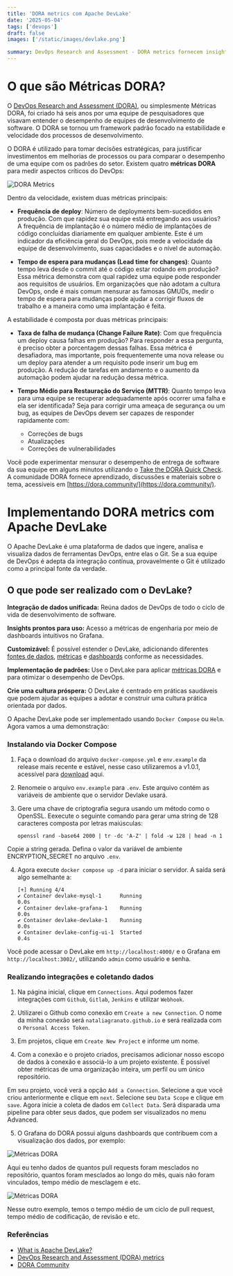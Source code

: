 ```yaml
---
title: 'DORA metrics com Apache DevLake'
date: '2025-05-04'
tags: ['devops']
draft: false
images: ['/static/images/devlake.png']

summary: DevOps Research and Assessment - DORA metrics fornecem insights sobre o desempenho da metodologia DevOps.
---
```


# O que são Métricas DORA?

O [DevOps Research and Assessment (DORA)](https://dora.dev/guides/dora-metrics-four-keys/), ou simplesmente Métricas DORA, foi criado há seis anos por uma equipe de pesquisadores que visavam entender o desempenho de equipes de desenvolvimento de software. O DORA se tornou um framework padrão focado na estabilidade e velocidade dos processos de desenvolvimento.

O DORA é utilizado para tomar decisões estratégicas, para justificar investimentos em melhorias de processos ou para comparar o desempenho de uma equipe com os padrões do setor. Existem quatro **métricas DORA** para medir aspectos críticos do DevOps:

![DORA Metrics](https://devlake.apache.org/assets/images/dora-intro-e3847646d8dbe47220e6c8347ab14f7b.png)

Dentro da velocidade, existem duas métricas principais:

- **Frequência de deploy**: Número de deployments bem-sucedidos em produção. Com que rapidez sua equipe está entregando aos usuários? A frequência de implantação é o número médio de implantações de código concluídas diariamente em qualquer ambiente. Este é um indicador da eficiência geral do DevOps, pois mede a velocidade da equipe de desenvolvimento, suas capacidades e o nível de automação.

- **Tempo de espera para mudanças (Lead time for changes)**: Quanto tempo leva desde o commit até o código estar rodando em produção? Essa métrica demonstra com qual rapidez uma equipe pode responder aos requisitos de usuários. Em organizações que não adotam a cultura DevOps, onde é mais comum mensurar as famosas GMUDs, medir o tempo de espera para mudanças pode ajudar a corrigir fluxos de trabalho e a maneira como uma implantação é feita.

A estabilidade é composta por duas métricas principais:

- **Taxa de falha de mudança (Change Failure Rate)**: Com que frequência um deploy causa falhas em produção? Para responder a essa pergunta, é preciso obter a porcentagem dessas falhas. Essa métrica é desafiadora, mas importante, pois frequentemente uma nova release ou um deploy para atender a um requisito pode inserir um bug em produção. A redução de tarefas em andamento e o aumento da automação podem ajudar na redução dessa métrica.

- **Tempo Médio para Restauração do Serviço (MTTR)**: Quanto tempo leva para uma equipe se recuperar adequadamente após ocorrer uma falha e ela ser identificada? Seja para corrigir uma ameaça de segurança ou um bug, as equipes de DevOps devem ser capazes de responder rapidamente com:
  - Correções de bugs
  - Atualizações
  - Correções de vulnerabilidades

Você pode experimentar mensurar o desempenho de entrega de software da sua equipe em alguns minutos utilizando o [Take the DORA Quick Check](https://dora.dev/quickcheck/). A comunidade DORA fornece aprendizado, discussões e materiais sobre o tema, acessíveis em [https://dora.community/](https://dora.community/).

# Implementando DORA metrics com Apache DevLake

O Apache DevLake é uma plataforma de dados que ingere, analisa e visualiza dados de ferramentas DevOps, entre elas o Git. Se a sua equipe de DevOps é adepta da integração contínua, provavelmente o Git é utilizado como a principal fonte da verdade.

## O que pode ser realizado com o DevLake?

**Integração de dados unificada:** Reúna dados de DevOps de todo o ciclo de vida de desenvolvimento de software.

**Insights prontos para uso:** Acesso a métricas de engenharia por meio de dashboards intuitivos no Grafana.

**Customizável:** É possível estender o DevLake, adicionando diferentes [fontes de dados](https://devlake.apache.org/docs/DataSources), [métricas](https://devlake.apache.org/docs/Metrics) e [dashboards](https://devlake.apache.org/docs/Dashboard) conforme as necessidades.

**Implementação de padrões:** Use o DevLake para aplicar [métricas DORA](https://devlake.apache.org/docs/Metrics/DORA) e para otimizar o desempenho de DevOps.

**Crie uma cultura próspera:** O DevLake é centrado em práticas saudáveis que podem ajudar as equipes a adotar e construir uma cultura prática orientada por dados.

O Apache DevLake pode ser implementado usando `Docker Compose` ou `Helm`. Agora vamos a uma demonstração:

### Instalando via Docker Compose

1. Faça o download do arquivo `docker-compose.yml` e `env.example` da release mais recente e estável, nesse caso utilizaremos a v1.0.1, acessível para [download](https://github.com/apache/incubator-devlake/releases/tag/v1.0.1) aqui.

2. Renomeie o arquivo `env.example` para `.env`. Este arquivo contém as variáveis ​​de ambiente que o servidor Devlake usará.

3. Gere uma chave de criptografia segura usando um método como o OpenSSL. Eexecute o seguinte comando para gerar uma string de 128 caracteres composta por letras maiúsculas:

   ```
   openssl rand -base64 2000 | tr -dc 'A-Z' | fold -w 128 | head -n 1
   ```

Copie a string gerada. Defina o valor da variável de ambiente ENCRYPTION_SECRET no arquivo `.env`.

4. Agora execute `docker compose up -d` para iniciar o servidor. A saída será algo semelhante a:

   ```
   [+] Running 4/4
   ✔ Container devlake-mysql-1      Running                                                                 0.0s
   ✔ Container devlake-grafana-1    Running                                                                 0.0s
   ✔ Container devlake-devlake-1    Running                                                                 0.0s
   ✔ Container devlake-config-ui-1  Started                                                                 0.4s
   ```

Você pode acessar o DevLake em `http://localhost:4000/` e o Grafana em `http://localhost:3002/`, utilizando `admin` como usuário e senha.

### Realizando integrações e coletando dados

1. Na página inicial, clique em `Connections`. Aqui podemos fazer integrações com `Github`, `Gitlab`, `Jenkins` e utilizar `Webhook`.

2. Utilizarei o Github como conexão em `Create a new Connection`. O nome da minha conexão será `nataliagranato.github.io` e será realizada com o `Personal Access Token`.

3. Em projetos, clique em `Create New Project` e informe um nome.

4. Com a conexão e o projeto criados, precisamos adicionar nosso escopo de dados à conexão e associá-lo a um projeto existente. É possível obter métricas de uma organização inteira, um perfil ou um único repositório.

Em seu projeto, você verá a opção `Add a Connection`. Selecione a que você criou anteriormente e clique em `next`. Selecione seu `Data Scope` e clique em `save`. Agora inicie a coleta de dados em `Collect Data`. Será disparada uma pipeline para obter seus dados, que podem ser visualizados no menu Advanced.

5. O Grafana do DORA possui alguns dashboards que contribuem com a visualização dos dados, por exemplo:

![Métricas DORA](/static/images/dora1.png)

Aqui eu tenho dados de quantos pull requests foram mesclados no repositório, quantos foram mesclados ao longo do mês, quais não foram vinculados, tempo médio de mesclagem e etc.

![Métricas DORA](/static/images/dora2.png)

Nesse outro exemplo, temos o tempo médio de um ciclo de pull request, tempo médio de codificação, de revisão e etc.

### Referências

- [What is Apache DevLake?](https://devlake.apache.org/docs/Overview/Introduction)
- [DevOps Research and Assessment (DORA) metrics](https://docs.gitlab.com/user/analytics/dora_metrics/)
- [DORA Community](https://dora.community/)
